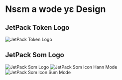 # Nsɛm a wɔde yɛ Design

## JetPack Token Logo

![JetPack Token Logo](/images/jetpack.svg)

## JetPack Som Logo

![JetPack Som Logo](/images/jetpack_image.png)
![JetPack Som Icon Hann Mode](/images/jetpack_logo.svg)
![JetPack Som Icon Sum Mode](/images/jetpack_logo_dark.svg)